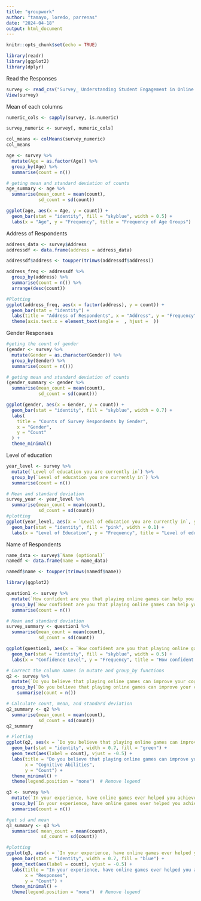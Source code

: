 ```yaml
---
title: "groupwork"
author: "tamayo, loredo, parrenas"
date: "2024-04-18"
output: html_document
---
```


```r
knitr::opts_chunk$set(echo = TRUE)
```

```r
library(readr)
library(ggplot2)
library(dplyr)
```
Read the Responses
```r
survey <- read_csv("Survey_ Understanding Student Engagement in Online Gaming.csv")
View(survey)
```
Mean of each columns
```r
numeric_cols <- sapply(survey, is.numeric) 

survey_numeric <- survey[, numeric_cols]

col_means <- colMeans(survey_numeric)
col_means
```

```r
age <- survey %>%
  mutate(Age = as.factor(Age)) %>%
  group_by(Age) %>%
  summarise(count = n())

# geting mean and standard deviation of counts
age_summary <- age %>%
  summarise(mean_count = mean(count),
            sd_count = sd(count))

ggplot(age, aes(x = Age, y = count)) +
  geom_bar(stat = "identity", fill = "skyblue", width = 0.5) +
  labs(x = "Age", y = "Frequency", title = "Frequency of Age Groups")
```
Address of Respondents
```r
address_data <- survey$Address 
addressdf <- data.frame(address = address_data)

addressdf$address <- toupper(trimws(addressdf$address))  

address_freq <- addressdf %>%
  group_by(address) %>%
  summarise(count = n()) %>%
  arrange(desc(count))
```

```r
#Plotting
ggplot(address_freq, aes(x = factor(address), y = count)) +
  geom_bar(stat = "identity") +
  labs(title = "Address of Respondents", x = "Address", y = "Frequency") +
  theme(axis.text.x = element_text(angle =  , hjust =  ))
```
Gender Responses
```r
#geting the count of gender
(gender <- survey %>%
  mutate(Gender = as.character(Gender)) %>%  
  group_by(Gender) %>%
  summarise(count = n()))

# geting mean and standard deviation of counts
(gender_summary <- gender %>%
  summarise(mean_count = mean(count),
            sd_count = sd(count)))

ggplot(gender, aes(x = Gender, y = count)) +
  geom_bar(stat = "identity", fill = "skyblue", width = 0.7) +
  labs(
    title = "Counts of Survey Respondents by Gender",
    x = "Gender",
    y = "Count"
  ) +
  theme_minimal()
```
Level of education
```r
year_level <- survey %>% 
  mutate(`Level of education you are currently in`) %>%
  group_by(`Level of education you are currently in`) %>%
  summarise(count = n())

# Mean and standard deviation
survey_year <- year_level %>%
  summarise(mean_count = mean(count),
            sd_count = sd(count))
#plotting
ggplot(year_level, aes(x = `Level of education you are currently in`, y = count)) +
  geom_bar(stat = "identity", fill = "pink", width = 0.1) +
  labs(x = "Level of Education", y = "Frequency", title = "Level of education you are currently in")
```
Name of Respondents
```r
name_data <- survey$`Name (optional)`
namedf <- data.frame(name = name_data) 

namedf$name <- toupper(trimws(namedf$name))  

```

```r
library(ggplot2)

question1 <- survey %>%
  mutate(`How confident are you that playing online games can help you develop valuable skills, such as problem-solving or teamwork?` = as.character(`How confident are you that playing online games can help you develop valuable skills, such as problem-solving or teamwork?`)) %>%  
  group_by(`How confident are you that playing online games can help you develop valuable skills, such as problem-solving or teamwork?`) %>%
  summarise(count = n())

# Mean and standard deviation
survey_summary <- question1 %>%
  summarise(mean_count = mean(count),
            sd_count = sd(count))

ggplot(question1, aes(x = `How confident are you that playing online games can help you develop valuable skills, such as problem-solving or teamwork?`, y = count)) +
  geom_bar(stat = "identity", fill = "skyblue", width = 0.5) +
  labs(x = "Confidence Level", y = "Frequency", title = "How confident are you that playing online games can help you develop valuable skills, such as problem-solving or teamwork?")
```


```r
# Correct the column names in mutate and group_by functions
q2 <- survey %>%
  mutate(`Do you believe that playing online games can improve your cognitive abilities, like critical thinking or decision-making?`) %>%
  group_by(`Do you believe that playing online games can improve your cognitive abilities, like critical thinking or decision-making?`) %>%
    summarise(count = n())

# Calculate count, mean, and standard deviation
q2_summary <- q2 %>%
  summarise(mean_count = mean(count),
            sd_count = sd(count))
q2_summary

# Plotting
ggplot(q2, aes(x = `Do you believe that playing online games can improve your cognitive abilities, like critical thinking or decision-making?`, y = count)) +
  geom_bar(stat = "identity", width = 0.7, fill = "green") +
  geom_text(aes(label = count), vjust = -0.5) + 
  labs(title = "Do you believe that playing online games can improve your cognitive abilities, like critical thinking or decision-making?",
       x = "Cognitive Abilities",
       y = "Count") +
  theme_minimal() +
  theme(legend.position = "none")  # Remove legend


```

```r
q3 <- survey %>%
  mutate(`In your experience, have online games ever helped you achieve a specific goal or overcome a challenge (academic, social)?`) %>%
  group_by(`In your experience, have online games ever helped you achieve a specific goal or overcome a challenge (academic, social)?`) %>%
  summarise(count = n())

#get sd and mean
q3_summary <- q3 %>%
  summarise( mean_count = mean(count),
             sd_count = sd(count))

#plotting
ggplot(q3, aes(x = `In your experience, have online games ever helped you achieve a specific goal or overcome a challenge (academic, social)?`, y = count)) +
  geom_bar(stat = "identity", width = 0.7, fill = "blue") +
  geom_text(aes(label = count), vjust = -0.5) + 
  labs(title = "In your experience, have online games ever helped you achieve a specific goal or overcome a challenge (academic, social)? ",
       x = "Responses",
       y = "Count") +
  theme_minimal() +
  theme(legend.position = "none")  # Remove legend

```

